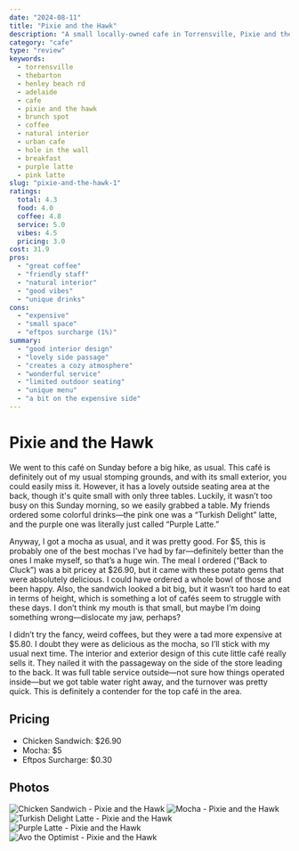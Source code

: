 ```yaml
---
date: "2024-08-11"
title: "Pixie and the Hawk"
description: "A small locally-owned cafe in Torrensville, Pixie and the Hawk offers a unique menu (quirky names for meals) and great coffee, with an easy to miss outdoor seating area that creates a hidden oasis vibe"
category: "cafe"
type: "review"
keywords:
  - torrensville
  - thebarton
  - henley beach rd
  - adelaide
  - cafe
  - pixie and the hawk
  - brunch spot
  - coffee
  - natural interior
  - urban cafe
  - hole in the wall
  - breakfast
  - purple latte
  - pink latte
slug: "pixie-and-the-hawk-1"
ratings:
  total: 4.3
  food: 4.0
  coffee: 4.8
  service: 5.0
  vibes: 4.5
  pricing: 3.0
cost: 31.9
pros:
  - "great coffee"
  - "friendly staff"
  - "natural interior"
  - "good vibes"
  - "unique drinks"
cons:
  - "expensive"
  - "small space"
  - "eftpos surcharge (1%)"
summary:
  - "good interior design"
  - "lovely side passage"
  - "creates a cozy atmosphere"
  - "wonderful service"
  - "limited outdoor seating"
  - "unique menu"
  - "a bit on the expensive side"
---
```

# Pixie and the Hawk

We went to this café on Sunday before a big hike, as usual. This café is definitely out of my usual stomping grounds, and with its small exterior, you could easily miss it. However, it has a lovely outside seating area at the back, though it's quite small with only three tables. Luckily, it wasn’t too busy on this Sunday morning, so we easily grabbed a table. My friends ordered some colorful drinks—the pink one was a “Turkish Delight” latte, and the purple one was literally just called “Purple Latte.”

Anyway, I got a mocha as usual, and it was pretty good. For $5, this is probably one of the best mochas I've had by far—definitely better than the ones I make myself, so that’s a huge win. The meal I ordered (“Back to Cluck”) was a bit pricey at $26.90, but it came with these potato gems that were absolutely delicious. I could have ordered a whole bowl of those and been happy. Also, the sandwich looked a bit big, but it wasn’t too hard to eat in terms of height, which is something a lot of cafés seem to struggle with these days. I don’t think my mouth is that small, but maybe I’m doing something wrong—dislocate my jaw, perhaps?

I didn’t try the fancy, weird coffees, but they were a tad more expensive at $5.80. I doubt they were as delicious as the mocha, so I’ll stick with my usual next time. The interior and exterior design of this cute little café really sells it. They nailed it with the passageway on the side of the store leading to the back. It was full table service outside—not sure how things operated inside—but we got table water right away, and the turnover was pretty quick. This is definitely a contender for the top café in the area.

## Pricing
- Chicken Sandwich: $26.90
- Mocha: $5
- Eftpos Surcharge: $0.30

## Photos
![Chicken Sandwich - Pixie and the Hawk](/photos/cafe/pixie-hawk-3.jpeg)
![Mocha - Pixie and the Hawk](/photos/cafe/pixie-hawk-1.png)
![Turkish Delight Latte - Pixie and the Hawk](/photos/cafe/pixie-hawk-4.jpeg)
![Purple Latte - Pixie and the Hawk](/photos/cafe/pixie-hawk-5.png)
![Avo the Optimist - Pixie and the Hawk](/photos/cafe/pixie-hawk-2.jpeg)
